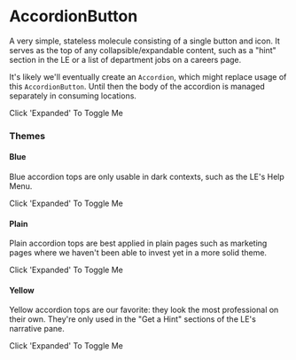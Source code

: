 
<Meta title="Core/Molecules/AccordionButton" component={AccordionButton} />

# AccordionButton

<StoryStatus status="inProgress" />

A very simple, stateless molecule consisting of a single button and icon.
It serves as the top of any collapsible/expandable content, such as a
"hint" section in the LE or a list of department jobs on a careers page.

It's likely we'll eventually create an `Accordion`, which might
replace usage of this `AccordionButton`. Until then the body of
the accordion is managed separately in consuming locations.

<Preview>
  <Story name="Accordion">
    <AccordionButton
      expanded={boolean('Expanded', false)}
      onClick={action('Clicked')}
      theme={select('Theme', ['blue', 'plain', 'yellow'], 'yellow')}
    >
      Click 'Expanded' To Toggle Me
    </AccordionButton>
  </Story>
</Preview>

<Props of={AccordionButton} />

### Themes

#### Blue

Blue accordion tops are only usable in dark contexts, such as the LE's
Help Menu.

<Preview className="dark">
  <Story name="Blue">
    <AccordionButton
      expanded={boolean('Expanded', false)}
      onClick={action('Clicked')}
      theme="blue"
    >
      Click 'Expanded' To Toggle Me
    </AccordionButton>
  </Story>
</Preview>

#### Plain

Plain accordion tops are best applied in plain pages such as marketing pages
where we haven't been able to invest yet in a more solid theme.

<Preview>
  <Story name="Plain">
    <AccordionButton
      expanded={boolean('Expanded', false)}
      onClick={action('Clicked')}
      theme="plain"
    >
      Click 'Expanded' To Toggle Me
    </AccordionButton>
  </Story>
</Preview>

#### Yellow

Yellow accordion tops are our favorite: they look the most professional on
their own. They're only used in the "Get a Hint" sections of the LE's
narrative pane.

<Preview>
  <Story name="Yellow">
    <AccordionButton
      expanded={boolean('Expanded', false)}
      onClick={action('Clicked')}
      theme="yellow"
    >
      Click 'Expanded' To Toggle Me
    </AccordionButton>
  </Story>
</Preview>
